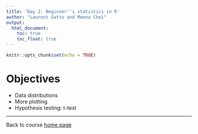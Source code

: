 ```yaml
---
title: 'Day 2: Beginner''s statistics in R'
author: "Laurent Gatto and Meena Choi"
output: 
  html_document:
    toc: true
    toc_float: true
---
```


```r
knitr::opts_chunk$set(echo = TRUE)
```

# Objectives

- Data distributions
- More plotting
- Hypothesis testing: t-test 

---

Back to course [home page](https://github.com/MayInstitute/MayInstitute2017/blob/master/Program3_Intro%20stat%20in%20R/README.md)
